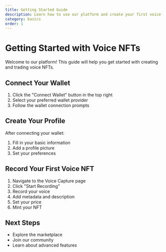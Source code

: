 ```yaml
---
title: Getting Started Guide
description: Learn how to use our platform and create your first voice NFT
category: basics
order: 1
---
```


# Getting Started with Voice NFTs

Welcome to our platform! This guide will help you get started with creating and trading voice NFTs.

## Connect Your Wallet

1. Click the "Connect Wallet" button in the top right
2. Select your preferred wallet provider
3. Follow the wallet connection prompts

## Create Your Profile

After connecting your wallet:

1. Fill in your basic information
2. Add a profile picture
3. Set your preferences

## Record Your First Voice NFT

1. Navigate to the Voice Capture page
2. Click "Start Recording"
3. Record your voice
4. Add metadata and description
5. Set your price
6. Mint your NFT

## Next Steps

- Explore the marketplace
- Join our community
- Learn about advanced features